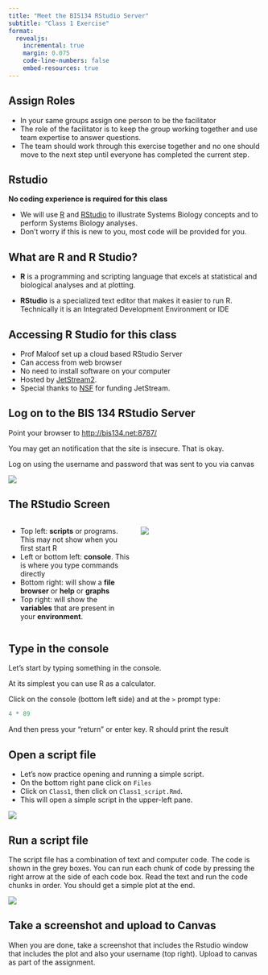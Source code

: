 ```yaml
---
title: "Meet the BIS134 RStudio Server"
subtitle: "Class 1 Exercise"
format:
  revealjs:
    incremental: true
    margin: 0.075
    code-line-numbers: false
    embed-resources: true
---
```


## Assign Roles
::: {.nonincremental}
* In your same groups assign one person to be the facilitator
* The role of the facilitator is to keep the group working together and use team expertise to answer questions.  
* The team should work through this exercise together and no one should move to the next step until everyone has completed the current step.
:::

## Rstudio

**No coding experience is required for this class**

-   We will use [R](https://www.r-project.org/) and [RStudio](https://posit.co/) to illustrate Systems Biology concepts and to perform Systems Biology analyses.
-   Don't worry if this is new to you, most code will be provided for you.

## What are R and R Studio?

-   **R** is a programming and scripting language that excels at statistical and biological analyses and at plotting.

-   **RStudio** is a specialized text editor that makes it easier to run R. Technically it is an Integrated Development Environment or IDE

## Accessing R Studio for this class

::: nonincremental
-   Prof Maloof set up a cloud based RStudio Server
-   Can access from web browser
-   No need to install software on your computer
-   Hosted by [JetStream2](https://jetstream-cloud.org/).
-   Special thanks to [NSF](https://www.nsf.gov/) for funding JetStream.
:::

## Log on to the BIS 134 RStudio Server {.smaller}

Point your browser to <http://bis134.net:8787/>

You may get an notification that the site is insecure. That is okay.

Log on using the username and password that was sent to you via canvas

![](figures/RstudioLogin.png)

## The RStudio Screen {.smaller}

::: columns
::: {.column width="50%"}
::: nonincremental
-   Top left: **scripts** or programs. This may not show when you first start R
-   Left or bottom left: **console**. This is where you type commands directly
-   Bottom right: will show a **file browser** or **help** or **graphs**
-   Top right: will show the **variables** that are present in your **environment**.
:::
:::

::: {.column width="50%"}
![](figures/Rstudio4Pane_annotated.png)
:::
:::

## Type in the console

Let's start by typing something in the console.

At its simplest you can use R as a calculator.

Click on the console (bottom left side) and at the `>` prompt type:

```r
4 * 89
```

And then press your "return" or enter key. R should print the result

## Open a script file {.smaller}

::: nonincremental
-   Let's now practice opening and running a simple script.
-   On the bottom right pane click on `Files`
-   Click on `Class1`, then click on `Class1_script.Rmd`.
-   This will open a simple script in the upper-left pane.
:::

![](figures/Rstudio4Pane_class1.png)

## Run a script file

The script file has a combination of text and computer code. The code is shown in the grey boxes. You can run each chunk of code by pressing the right arrow at the side of each code box. Read the text and run the code chunks in order. You should get a simple plot at the end.

![](figures/Rstudio4Pane_CodeChunk.png)

## Take a screenshot and upload to Canvas

When you are done, take a screenshot that includes the Rstudio window that includes the plot and also your username (top right). Upload to canvas as part of the assignment.
